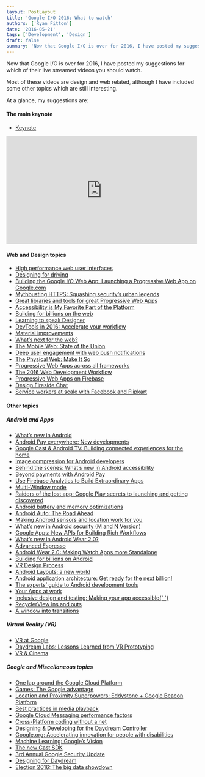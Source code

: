 ```yaml
---
layout: PostLayout
title: 'Google I/O 2016: What to watch'
authors: ['Ryan Fitton']
date: '2016-05-21'
tags: ['Development', 'Design']
draft: false
summary: 'Now that Google I/O is over for 2016, I have posted my suggestions for which of their live streamed videos you should watch.'
---
```


<p>
  Now that Google I/O is over for 2016, I have posted my suggestions for which of their live
  streamed videos you should watch.
</p>
<p>
  Most of these videos are design and web related, although I have included some other topics which
  are still interesting.
</p>
<p>At a glance, my suggestions are:</p>
<h4>The main keynote</h4>
<ul>
  <li>
    <a href="https://www.youtube.com/watch?v=862r3XS2YB0">Keynote</a>
  </li>
</ul>
<p>
  <iframe
    width="500"
    height="281"
    src="https://www.youtube.com/embed/862r3XS2YB0?feature=oembed"
    frameborder="0"
    allowfullscreen
  ></iframe>
</p>
<h4>Web and Design topics</h4>
<ul>
  <li>
    <a href="https://www.youtube.com/watch?v=thNyy5eYfbc">High performance web user interfaces</a>
  </li>
  <li>
    <a href="https://www.youtube.com/watch?v=JiwiTDXTO78">Designing for driving</a>
  </li>
  <li>
    <a href="https://www.youtube.com/watch?v=__KvYxcIIm8">
      Building the Google I/O Web App: Launching a Progressive Web App on Google.com
    </a>
  </li>
  <li>
    <a href="https://www.youtube.com/watch?v=YMfW1bfyGSY">
      Mythbusting HTTPS: Squashing security’s urban legends
    </a>
  </li>
  <li>
    <a href="https://www.youtube.com/watch?v=Use459WBeWc">
      Great libraries and tools for great Progressive Web Apps
    </a>
  </li>
  <li>
    <a href="https://www.youtube.com/watch?v=2qjgxH384Nc">
      Accessibility is My Favorite Part of the Platform
    </a>
  </li>
  <li>
    <a href="https://www.youtube.com/watch?v=E6hGubMkNfM">Building for billions on the web</a>
  </li>
  <li>
    <a href="https://www.youtube.com/watch?v=80hrknwD74Q">Learning to speak Designer</a>
  </li>
  <li>
    <a href="https://www.youtube.com/watch?v=x8u0n4dT-WI">
      DevTools in 2016: Accelerate your workflow
    </a>
  </li>
  <li>
    <a href="https://www.youtube.com/watch?v=EjTJIDKT72M">Material improvements</a>
  </li>
  <li>
    <a href="https://www.youtube.com/watch?v=bK6Ah68jEX8">What&#8217;s next for the web?</a>
  </li>
  <li>
    <a href="https://www.youtube.com/watch?v=0SSI8liELJU">The Mobile Web: State of the Union</a>
  </li>
  <li>
    <a href="https://www.youtube.com/watch?v=_dXBibRO0SM">
      Deep user engagement with web push notifications
    </a>
  </li>
  <li>
    <a href="https://www.youtube.com/watch?v=-kjzVB8plZE">The Physical Web: Make It So</a>
  </li>
  <li>
    <a href="https://www.youtube.com/watch?v=srdKq0DckXQ">
      Progressive Web Apps across all frameworks
    </a>
  </li>
  <li>
    <a href="https://www.youtube.com/watch?v=sE3ttkP15f8">The 2016 Web Development Workflow</a>
  </li>
  <li>
    <a href="https://www.youtube.com/watch?v=SobXoh4rb58">Progressive Web Apps on Firebase</a>
  </li>
  <li>
    <a href="https://www.youtube.com/watch?v=egsXeMiyV9s">Design Fireside Chat</a>
  </li>
  <li>
    <a href="https://www.youtube.com/watch?v=fGTUIlEM0m8">
      Service workers at scale with Facebook and Flipkart
    </a>
  </li>
</ul>
<h4>Other topics</h4>
<h5>Android and Apps</h5>
<ul>
  <li>
    <a href="https://www.youtube.com/watch?v=B08iLAtS3AQ">What&#8217;s new in Android</a>
  </li>
  <li>
    <a href="https://www.youtube.com/watch?v=JQ8w_TbQqVA">
      Android Pay everywhere: New developments
    </a>
  </li>
  <li>
    <a href="https://www.youtube.com/watch?v=HukWdsRayqQ">
      Google Cast &amp; Android TV: Building connected experiences for the home
    </a>
  </li>
  <li>
    <a href="https://www.youtube.com/watch?v=r_LpCi6DQME">
      Image compression for Android developers
    </a>
  </li>
  <li>
    <a href="https://www.youtube.com/watch?v=QlhU0YioJks">
      Behind the scenes: What’s new in Android accessibility
    </a>
  </li>
  <li>
    <a href="https://www.youtube.com/watch?v=Z4iXOmtHTIc">Beyond payments with Android Pay</a>
  </li>
  <li>
    <a href="https://www.youtube.com/watch?v=yi23CLNeGaw">
      Use Firebase Analytics to Build Extraordinary Apps
    </a>
  </li>
  <li>
    <a href="https://www.youtube.com/watch?v=yEEy_48hoXI">Multi-Window mode</a>
  </li>
  <li>
    <a href="https://www.youtube.com/watch?v=j33M5BqoLuI">
      Raiders of the lost app: Google Play secrets to launching and getting discovered
    </a>
  </li>
  <li>
    <a href="https://www.youtube.com/watch?v=VC2Hlb22mZM">
      Android battery and memory optimizations
    </a>
  </li>
  <li>
    <a href="https://www.youtube.com/watch?v=0Cv1EFhYU2M">Android Auto: The Road Ahead</a>
  </li>
  <li>
    <a href="https://www.youtube.com/watch?v=OEvycEMoLUg">
      Making Android sensors and location work for you
    </a>
  </li>
  <li>
    <a href="https://www.youtube.com/watch?v=XZzLjllizYs">
      What&#8217;s new in Android security (M and N Version)
    </a>
  </li>
  <li>
    <a href="https://www.youtube.com/watch?v=Gk-xpjgUwx4">
      Google Apps: New APIs for Building Rich Workflows
    </a>
  </li>
  <li>
    <a href="https://www.youtube.com/watch?v=L_Z3gSXGsyI">What’s new in Android Wear 2.0?</a>
  </li>
  <li>
    <a href="https://www.youtube.com/watch?v=isihPOY2vS4">Advanced Espresso</a>
  </li>
  <li>
    <a href="https://www.youtube.com/watch?v=Hw37dxW6q5g">
      Android Wear 2.0: Making Watch Apps more Standalone
    </a>
  </li>
  <li>
    <a href="https://www.youtube.com/watch?v=vaEV8bNi1Dw">Building for billions on Android</a>
  </li>
  <li>
    <a href="https://www.youtube.com/watch?v=-mcXAMDch7s">VR Design Process</a>
  </li>
  <li>
    <a href="https://www.youtube.com/watch?v=sO9aX87hq9c">Android Layouts: a new world</a>
  </li>
  <li>
    <a href="https://www.youtube.com/watch?v=70WqJxymPr8">
      Android application architecture: Get ready for the next billion!
    </a>
  </li>
  <li>
    <a href="https://www.youtube.com/watch?v=hHnTIMjd1Y8">
      The experts&#8217; guide to Android development tools
    </a>
  </li>
  <li>
    <a href="https://www.youtube.com/watch?v=Za0OQo8DRM4">Your Apps at work</a>
  </li>
  <li>
    <a href="https://www.youtube.com/watch?v=SOZwfQO4rVM">
      Inclusive design and testing: Making your app accessible{' '}
    </a>
  </li>
  <li>
    <a href="https://www.youtube.com/watch?v=LqBlYJTfLP4">RecyclerView ins and outs</a>
  </li>
  <li>
    <a href="https://www.youtube.com/watch?v=4L4fLrWDvAU">A window into transitions</a>
  </li>
</ul>
<h5>Virtual Reality (VR)</h5>
<ul>
  <li>
    <a href="https://www.youtube.com/watch?v=UGlcsJOt-ng">VR at Google</a>
  </li>
  <li>
    <a href="https://www.youtube.com/watch?v=lGUmTQgbiAY">
      Daydream Labs: Lessons Learned from VR Prototyping
    </a>
  </li>
  <li>
    <a href="https://www.youtube.com/watch?v=t3xDgONMdlM">VR &amp; Cinema</a>
  </li>
</ul>
<h5>Google and Miscellaneous topics</h5>
<ul>
  <li>
    <a href="https://www.youtube.com/watch?v=NEYByhiGUVQ">
      One lap around the Google Cloud Platform
    </a>
  </li>
  <li>
    <a href="https://www.youtube.com/watch?v=5GIk9ABs8ww">Games: The Google advantage</a>
  </li>
  <li>
    <a href="https://www.youtube.com/watch?v=3nYyApSiSLQ">
      Location and Proximity Superpowers: Eddystone + Google Beacon Platform
    </a>
  </li>
  <li>
    <a href="https://www.youtube.com/watch?v=iIKxyDRjecU">Best practices in media playback</a>
  </li>
  <li>
    <a href="https://www.youtube.com/watch?v=I-0y0BYPYvo">
      Google Cloud Messaging performance factors
    </a>
  </li>
  <li>
    <a href="https://www.youtube.com/watch?v=7CWi_Olz0xw">Cross-Platform coding without a net</a>
  </li>
  <li>
    <a href="https://www.youtube.com/watch?v=l9OfmWnqR0M">
      Designing &amp; Developing for the Daydream Controller
    </a>
  </li>
  <li>
    <a href="https://www.youtube.com/watch?v=DuGj-1Hr-n8">
      Google.org: Accelerating innovation for people with disabilities
    </a>
  </li>
  <li>
    <a href="https://www.youtube.com/watch?v=Rnm83GqgqPE">
      Machine Learning: Google&#8217;s Vision
    </a>
  </li>
  <li>
    <a href="https://www.youtube.com/watch?v=Ij9xM4Velno">The new Cast SDK</a>
  </li>
  <li>
    <a href="https://www.youtube.com/watch?v=gwbmGvur5VE">3rd Annual Google Security Update</a>
  </li>
  <li>
    <a href="https://www.youtube.com/watch?v=00vzW2-PvvE">Designing for Daydream</a>
  </li>
  <li>
    <a href="https://www.youtube.com/watch?v=tE1j_zzIgCA">Election 2016: The big data showdown</a>
  </li>
</ul>
